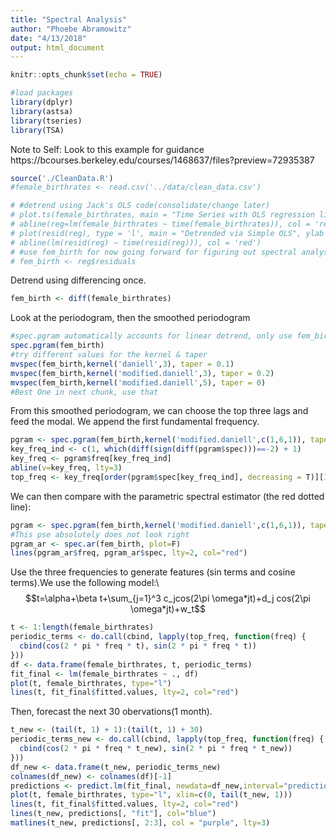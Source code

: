 ```yaml
---
title: "Spectral Analysis"
author: "Phoebe Abramowitz"
date: "4/13/2018"
output: html_document
---
```


```r
knitr::opts_chunk$set(echo = TRUE)
```
```r
#load packages
library(dplyr)
library(astsa)
library(tseries)
library(TSA)
```
Note to Self: Look to this example for guidance
https://bcourses.berkeley.edu/courses/1468637/files?preview=72935387
```r
source('./CleanData.R')
#female_birthrates <- read.csv('../data/clean_data.csv')
```
```r
# #detrend using Jack's OLS code(consolidate/change later)
# plot.ts(female_birthrates, main = "Time Series with OLS regression line")
# abline(reg=lm(female_birthrates ~ time(female_birthrates)), col = 'red')
# plot(resid(reg), type = 'l', main = "Detrended via Simple OLS", ylab = "Birthrates Detrended", xlab = "Time")
# abline(lm(resid(reg) ~ time(resid(reg))), col = 'red')
# #use fem_birth for now going forward for figuring out spectral analysis
# fem_birth <- reg$residuals
```
Detrend using differencing once. 
```r
fem_birth <- diff(female_birthrates)
```


Look at the periodogram, then the smoothed periodogram
```r
#spec.pgram automatically accounts for linear detrend, only use fem_birth specifically if detrending a different way
spec.pgram(fem_birth)
#try different values for the kernel & taper
mvspec(fem_birth,kernel('daniell',3), taper = 0.1)
mvspec(fem_birth,kernel('modified.daniell',3), taper = 0.2)
mvspec(fem_birth,kernel('modified.daniell',5), taper = 0)
#Best One in next chunk, use that
```
From this smoothed periodogram, we can choose the top three lags and feed the modal. We append the first fundamental frequency.
```r
pgram <- spec.pgram(fem_birth,kernel('modified.daniell',c(1,6,1)), taper = 0.1,log='no')
key_freq_ind <- c(1, which(diff(sign(diff(pgram$spec)))==-2) + 1)
key_freq <- pgram$freq[key_freq_ind]
abline(v=key_freq, lty=3)
top_freq <- key_freq[order(pgram$spec[key_freq_ind], decreasing = T)][1:3]
```

We can then compare with the parametric spectral estimator (the red dotted line):

```r
pgram <- spec.pgram(fem_birth,kernel('modified.daniell',c(1,6,1)), taper = 0.1)
#This pse absolutely does not look right
pgram_ar <- spec.ar(fem_birth, plot=F)
lines(pgram_ar$freq, pgram_ar$spec, lty=2, col="red")
```
Use the three frequencies to generate features (sin terms and cosine terms).We use the following model:\\
$$t=\alpha+\beta t+\sum_{j=1}^3 c_jcos(2\pi \omega*jt)+d_j cos(2\pi \omega*jt)+w_t$$

```r
t <- 1:length(female_birthrates)
periodic_terms <- do.call(cbind, lapply(top_freq, function(freq) {
  cbind(cos(2 * pi * freq * t), sin(2 * pi * freq * t))
}))
df <- data.frame(female_birthrates, t, periodic_terms)
fit_final <- lm(female_birthrates ~ ., df)
plot(t, female_birthrates, type="l")
lines(t, fit_final$fitted.values, lty=2, col="red")
```
Then, forecast the next 30 obervations(1 month).
```r
t_new <- (tail(t, 1) + 1):(tail(t, 1) + 30)
periodic_terms_new <- do.call(cbind, lapply(top_freq, function(freq) {
  cbind(cos(2 * pi * freq * t_new), sin(2 * pi * freq * t_new))
}))
df_new <- data.frame(t_new, periodic_terms_new)
colnames(df_new) <- colnames(df)[-1]
predictions <- predict.lm(fit_final, newdata=df_new,interval="prediction", level=.95)
plot(t, female_birthrates, type="l", xlim=c(0, tail(t_new, 1)))
lines(t, fit_final$fitted.values, lty=2, col="red")
lines(t_new, predictions[, "fit"], col="blue")
matlines(t_new, predictions[, 2:3], col = "purple", lty=3)
```





